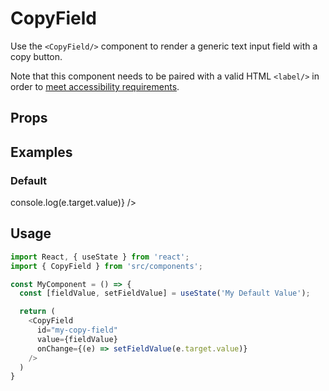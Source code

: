 
<Meta title="Form Controls|CopyField" component={CopyField}/>

# CopyField

Use the `<CopyField/>` component to render a generic text input field with a copy button.

Note that this component needs to be paired with a valid HTML `<label/>` in order to [meet accessibility requirements](https://www.w3.org/WAI/tutorials/forms/labels/).

## Props

<Props of={CopyField}/>

## Examples

### Default

<Preview>
  <CopyField
    id="my-copy-field"
    value="My Copy Field Value"
    hideCopy={false}
    onChange={() => console.log(e.target.value)}
  />
</Preview>

## Usage

```js
import React, { useState } from 'react';
import { CopyField } from 'src/components';

const MyComponent = () => {
  const [fieldValue, setFieldValue] = useState('My Default Value');

  return (
    <CopyField
      id="my-copy-field"
      value={fieldValue}
      onChange={(e) => setFieldValue(e.target.value)}
    />
  )
}
```


